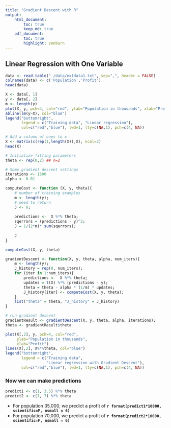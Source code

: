 ```yaml
---
title: "Gradient Descent with R"
output: 
    html_document:
        toc: true
        keep_md: true
    pdf_document:
        toc: true
        highlight: zenburn
---
```



## Linear Regression with One Variable


```r
data <- read.table("./data/ex1data1.txt", sep=",", header = FALSE)
colnames(data) <- c('Population','Profit')
head(data)

X <- data[, 1]
y <- data[, 2]
m <- length(y)
plot(X, y, pch=4, col="red", ylab="Population in thousands", xlab="Profit")
abline(lm(y~X), col="blue")
legend("bottomright", 
       legend = c("Training data", "Linear regression"), 
       col=c("red","blue"), lwd=1, lty=c(NA,1), pch=c(4, NA))

# Add a column of ones to x
X <- matrix(c(rep(1,length(X)),X), ncol=2)
head(X)

# Initialize fitting parameters
theta <- rep(0,2) ## n=2

# Some gradient descent settings
iterations <- 1500
alpha <- 0.01

computeCost <- function (X, y, theta){
    # number of training examples
    m <- length(y);
    # need to return
    J <- 0;
    
    predictions <-  X %*% theta;
    sqerrors = (predictions - y)^2;
    J = 1/(2*m)* sum(sqerrors);
    
    J
}

computeCost(X, y, theta)

gradientDescent <- function(X, y, theta, alpha, num_iters){
    m <- length(y);  
    J_history = rep(0, num_iters);
    for (iter in 1:num_iters){
        predictions <-  X %*% theta;
        updates = t(X) %*% (predictions - y);
        theta = theta - alpha * (1/m) * updates;
        J_history[iter] <- computeCost(X, y, theta);
    }
    list("theta" = theta, "J_history" = J_history)  
}

# run gradient descent
gradientResult <- gradientDescent(X, y, theta, alpha, iterations);
theta <- gradientResult$theta

plot(X[,2], y, pch=4, col="red", 
     ylab="Population in thousands", 
     xlab="Profit")
lines(X[,2], X%*%theta, col="blue")
legend("bottomright", 
       legend = c("Training data", 
                  "Linear regression with Gradient Descent"), 
       col=c("red","blue"), lwd=1, lty=c(NA,1), pch=c(4, NA))

```

### Now we can make predictions

```r
predict1 <- c(1, 3.5) %*% theta
predict2 <- c(1, 7) %*% theta
```

* For population 35,000, we predict a profit of __`r format(predict1*10000, scientific=F, nsmall = 6)`__
* For population 70,000, we predict a profit of __`r format(predict2*10000,  scientific=F, nsmall = 6)`__